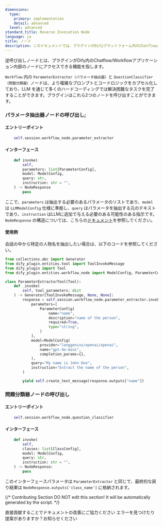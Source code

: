 ```yaml
---
dimensions:
  type:
    primary: implementation
    detail: advanced
  level: advanced
standard_title: Reverse Invocation Node
language: ja
title: ノード
description: このドキュメントでは、プラグインがDifyプラットフォーム内のChatflow/Workflowアプリケーションノード機能を逆呼び出しする方法について説明します。主な内容は、パラメータ抽出器ノード（ParameterExtractor）と問題分類器ノード（QuestionClassifier）という2つの特殊なノードの呼び出し方法です。また、これら2つのノードの呼び出しエントリーポイント、インターフェースパラメータ、および使用例コードについて詳しく説明します。
---
```


逆呼び出しノードとは、プラグインがDify内のChatflow/Workflowアプリケーション内部のノードにアクセスできる機能を指します。

`Workflow` 内の `ParameterExtractor（パラメータ抽出器）`と `QuestionClassifier（問題分類器）`ノードは、より複雑なプロンプトとコードロジックをカプセル化しており、LLM を通じて多くのハードコーディングでは解決困難なタスクを完了することができます。プラグインはこれら2つのノードを呼び出すことができます。

### パラメータ抽出器ノードの呼び出し;

#### **エントリーポイント**

```python
    self.session.workflow_node.parameter_extractor
```

#### **インターフェース**

```python
    def invoke(
        self,
        parameters: list[ParameterConfig],
        model: ModelConfig,
        query: str,
        instruction: str = "",
    ) -> NodeResponse
        pass
```

ここで、`parameters` は抽出する必要のあるパラメータのリストであり、`model` は `LLMModelConfig` 仕様に準拠し、`query` はパラメータを抽出する元のテキストであり、`instruction` はLLMに追加で与える必要のある可能性のある指示です。`NodeResponse` の構造については、こちらの[ドキュメント](../general-specifications.md#noderesponse)を参照してください。

#### **使用例**

会話の中から特定の人物名を抽出したい場合は、以下のコードを参照してください。

```python
from collections.abc import Generator
from dify_plugin.entities.tool import ToolInvokeMessage
from dify_plugin import Tool
from dify_plugin.entities.workflow_node import ModelConfig, ParameterConfig

class ParameterExtractorTool(Tool):
    def _invoke(
        self, tool_parameters: dict
    ) -> Generator[ToolInvokeMessage, None, None]:
        response = self.session.workflow_node.parameter_extractor.invoke(
            parameters=[
                ParameterConfig(
                    name="name",
                    description="name of the person",
                    required=True,
                    type="string",
                )
            ],
            model=ModelConfig(
                provider="langgenius/openai/openai",
                name="gpt-4o-mini",
                completion_params={},
            ),
            query="My name is John Doe",
            instruction="Extract the name of the person",
        )

        yield self.create_text_message(response.outputs["name"])
```

### 問題分類器ノードの呼び出し

#### **エントリーポイント**

```python
    self.session.workflow_node.question_classifier
```

#### **インターフェース**

```python
    def invoke(
        self,
        classes: list[ClassConfig],
        model: ModelConfig,
        query: str,
        instruction: str = "",
    ) -> NodeResponse:
        pass
```

このインターフェースパラメータは `ParameterExtractor` と同じで、最終的な戻り結果は `NodeResponse.outputs['class_name']` に格納されます。

{/*
Contributing Section
DO NOT edit this section!
It will be automatically generated by the script.
*/}

<CardGroup cols="2">
    <Card
        title="このページを編集する"
        icon="pen-to-square"
        href="https://github.com/langgenius/dify-docs-mintlify/edit/main/plugin_dev_ja/9243-reverse-invocation-node.zh.mdx"
    >
        直接貢献することでドキュメントの改善にご協力ください
    </Card>
    <Card
        title="問題を報告する"
        icon="github"
        href="https://github.com/langgenius/dify-docs-mintlify/issues/new?title=ドキュメントの問題%3A%20reverse-invocation-node&body=%23%23%20問題の説明%0A%3C%21--%20発見した問題について簡単に説明してください%20--%3E%0A%0A%23%23%20ページリンク%0Ahttps%3A%2F%2Fgithub.com%2Flanggenius%2Fdify-docs-mintlify%2Fblob%2Fmain%2Fplugin_dev_ja%2F9243-reverse-invocation-node.zh.mdx%0A%0A%23%23%20提案される変更%0A%3C%21--%20特定の変更案がある場合は、ここで説明してください%20--%3E%0A%0A%3C%21--%20ドキュメントの品質向上にご協力いただきありがとうございます！%20--%3E"
    >
        エラーを見つけたり提案がありますか？お知らせください
    </Card>
</CardGroup>
